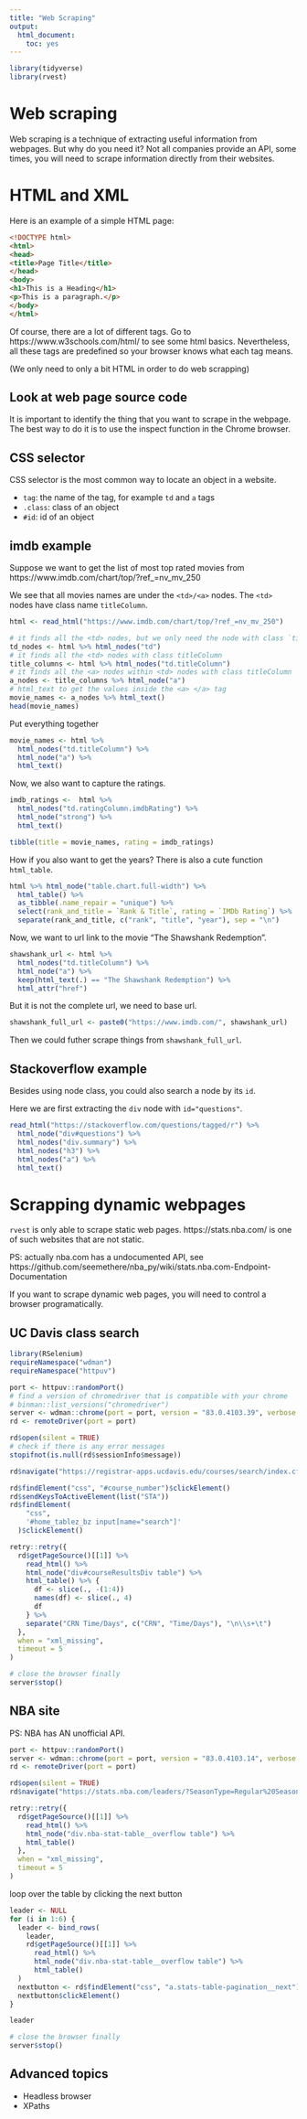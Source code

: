 ```yaml
---
title: "Web Scraping"
output: 
  html_document: 
    toc: yes
---
```



```r
library(tidyverse)
library(rvest)
```


# Web scraping

Web scraping is a technique of extracting useful information from webpages. But why do you need it? 
Not all companies provide an API, some times, you will need to scrape information directly from their websites.


# HTML and XML

Here is an example of a simple HTML page:

```html
<!DOCTYPE html>
<html>
<head>
<title>Page Title</title>
</head>
<body>
<h1>This is a Heading</h1>
<p>This is a paragraph.</p>
</body>
</html>
```

Of course, there are a lot of different tags. Go to https://www.w3schools.com/html/ to see some html basics.
Nevertheless, all these tags are predefined so your browser knows what each tag means.

(We only need to only a bit HTML in order to do web scrapping)


## Look at web page source code

It is important to identify the thing that you want to scrape in the webpage. The best way to do it is to use the inspect function in the Chrome browser.


## CSS selector

CSS selector is the most common way to locate an object in a website. 

- `tag`: the name of the tag, for example `td` and `a` tags
- `.class`: class of an object
- `#id`: id of an object


## imdb example

Suppose we want to get the list of most top rated movies from https://www.imdb.com/chart/top/?ref_=nv_mv_250

We see that all movies names are under the `<td>/<a>` nodes. The `<td>` nodes have class name `titleColumn`.

```r
html <- read_html("https://www.imdb.com/chart/top/?ref_=nv_mv_250")
```


```r
# it finds all the <td> nodes, but we only need the node with class `titleColumn`
td_nodes <- html %>% html_nodes("td")
# it finds all the <td> nodes with class titleColumn
title_columns <- html %>% html_nodes("td.titleColumn")
# it finds all the <a> nodes within <td> nodes with class titleColumn
a_nodes <- title_columns %>% html_node("a")
# html_text to get the values inside the <a> </a> tag
movie_names <- a_nodes %>% html_text()
head(movie_names)
```

Put everything together
```r
movie_names <- html %>%
  html_nodes("td.titleColumn") %>% 
  html_node("a") %>%
  html_text()
```


Now, we also want to capture the ratings.

```r
imdb_ratings <-  html %>%
  html_nodes("td.ratingColumn.imdbRating") %>%
  html_node("strong") %>%
  html_text()
```

```r
tibble(title = movie_names, rating = imdb_ratings)
```

How if you also want to get the years? There is also a cute function `html_table`.

```r
html %>% html_node("table.chart.full-width") %>%
  html_table() %>% 
  as_tibble(.name_repair = "unique") %>%
  select(rank_and_title = `Rank & Title`, rating = `IMDb Rating`) %>%
  separate(rank_and_title, c("rank", "title", "year"), sep = "\n")
```



Now, we want to url link to the movie "The Shawshank Redemption".

```r
shawshank_url <- html %>%
  html_nodes("td.titleColumn") %>%
  html_node("a") %>%
  keep(html_text(.) == "The Shawshank Redemption") %>%
  html_attr("href")
```

But it is not the complete url, we need to base url.
```r
shawshank_full_url <- paste0("https://www.imdb.com/", shawshank_url)
```

Then we could futher scrape things from `shawshank_full_url`.



## Stackoverflow example

Besides using node class, you could also search a node by its `id`.

Here we are first extracting the `div` node with `id="questions"`.

```r
read_html("https://stackoverflow.com/questions/tagged/r") %>%
  html_node("div#questions") %>%
  html_nodes("div.summary") %>%
  html_nodes("h3") %>%
  html_nodes("a") %>%
  html_text()
```


# Scrapping dynamic webpages

`rvest` is only able to scrape static web pages. https://stats.nba.com/ is one of such websites that are not static.

PS: actually nba.com has a undocumented API, see https://github.com/seemethere/nba_py/wiki/stats.nba.com-Endpoint-Documentation

If you want to scrape dynamic web pages, you will need to control a browser programatically.



## UC Davis class search


```r
library(RSelenium)
requireNamespace("wdman")
requireNamespace("httpuv")
```


```r
port <- httpuv::randomPort()
# find a version of chromedriver that is compatible with your chrome
# binman::list_versions("chromedriver")
server <- wdman::chrome(port = port, version = "83.0.4103.39", verbose = FALSE)
rd <- remoteDriver(port = port)
```


```r
rd$open(silent = TRUE)
# check if there is any error messages
stopifnot(is.null(rd$sessionInfo$message))

rd$navigate("https://registrar-apps.ucdavis.edu/courses/search/index.cfm")
```

```r
rd$findElement("css", "#course_number")$clickElement()
rd$sendKeysToActiveElement(list("STA"))
rd$findElement(
    "css", 
    '#home_tablez_bz input[name="search"]'
  )$clickElement()
```


```r
retry::retry({
  rd$getPageSource()[[1]] %>% 
    read_html() %>% 
    html_node("div#courseResultsDiv table") %>% 
    html_table() %>% {
      df <- slice(., -(1:4))
      names(df) <- slice(., 4)
      df
    } %>% 
    separate("CRN Time/Days", c("CRN", "Time/Days"), "\n\\s+\t")
  },
  when = "xml_missing",
  timeout = 5
)
```

```r
# close the browser finally
server$stop()
```

## NBA site

PS: NBA has AN unofficial API.

```r
port <- httpuv::randomPort()
server <- wdman::chrome(port = port, version = "83.0.4103.14", verbose = FALSE)
rd <- remoteDriver(port = port)
```

```r
rd$open(silent = TRUE)
rd$navigate("https://stats.nba.com/leaders/?SeasonType=Regular%20Season")
```

```r
retry::retry({
  rd$getPageSource()[[1]] %>%
    read_html() %>%
    html_node("div.nba-stat-table__overflow table") %>%
    html_table()
  },
  when = "xml_missing",
  timeout = 5
)  
```

loop over the table by clicking the next button
```r
leader <- NULL
for (i in 1:6) {
  leader <- bind_rows(
    leader,
    rd$getPageSource()[[1]] %>%
      read_html() %>%
      html_node("div.nba-stat-table__overflow table") %>%
      html_table()
  )
  nextbutton <- rd$findElement("css", "a.stats-table-pagination__next")
  nextbutton$clickElement()
}
```

```r
leader
```

```r
# close the browser finally
server$stop()
```

## Advanced topics

- Headless browser
- XPaths


